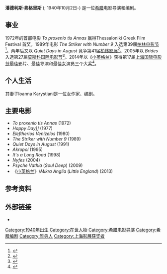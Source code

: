{{Infobox person
|image =
| name        = Pantelis Voulgaris
| birth_date   = {{Birth date and age|1940|10|2|df=yes}}
| birth_place  = 希腊[[雅典|雅典]]
| death_date   = 
| death_place  = 
| occupation   = 电影导演、编剧
| yearsactive  = 1965–现在
}}

'''潘德利斯·弗格里斯''' ({{lang-el|Παντελής Βούλγαρης}}; 1940年10月2日-) 是一位[[希腊|希腊]]电影导演和编剧。

== 事业 ==
1972年的首部电影 ''To proxenio tis Annas'' 赢得Thessaloniki Greek Film Festival 首奖。1989年电影 ''The Striker with Number 9'' 入选第39届[[柏林电影节|柏林电影节]]<ref name="Berlinale 1989">{{cite web |url=http://www.berlinale.de/en/archiv/jahresarchive/1989/02_programm_1989/02_Programm_1989.html |title=Berlinale: 1989 Programme |accessdate=2011-03-11 |work=berlinale.de |archive-date=2019-03-29 |archive-url=https://web.archive.org/web/20190329233328/https://www.berlinale.de/en/archiv/jahresarchive/1989/02_programm_1989/02_Programm_1989.html |dead-url=no }}</ref>。两年后又以 ''Quiet Days in August'' 竞争第41届[[柏林影展|柏林影展]]<ref name="Berlinale 1991">{{cite web |url=http://www.berlinale.de/en/archiv/jahresarchive/1991/02_programm_1991/02_Programm_1991.html |title=Berlinale: 1989 Programme |accessdate=2011-03-26 |work=berlinale.de |archive-date=2017-12-01 |archive-url=https://web.archive.org/web/20171201081147/https://www.berlinale.de/en/archiv/jahresarchive/1991/02_programm_1991/02_Programm_1991.html |dead-url=no }}</ref>。2005年以 ''Brides'' 入选第27届[[莫斯科国际电影节|莫斯科国际电影节]]<ref name="Moscow2005">{{cite web|url=http://www.moscowfilmfestival.ru/miff34/eng/archives/?year=2005 |title=27th Moscow International Film Festival (2005) |accessdate=2013-04-14 |work=MIFF |deadurl=yes |archiveurl=https://web.archive.org/web/20130403124619/http://moscowfilmfestival.ru/miff34/eng/archives/?year=2005 |archivedate=2013-04-03 }}</ref>。2014年以《[[小英格兰|小英格兰]]》获得第17届[[上海国际电影节|上海国际电影节]]最佳影片、最佳导演和最佳女演员三个大奖<ref>{{cite web| url=http://www.sd.xinhuanet.com/news/2014-06/23/c_1111275710.htm| language=| title=上影节希腊《小英格兰》大胜 黄海波新片获评大奖| publisher=新浪娱乐| date=2014-06-23| accessdate=| deadurl=yes| archiveurl=https://web.archive.org/web/20160304111229/http://www.sd.xinhuanet.com/news/2014-06/23/c_1111275710.htm| archivedate=2016-03-04}}</ref>。

== 个人生活 ==
其妻子Ioanna Karystiani是一位女作家、编剧。

==主要电影==
* ''To proxenio tis Annas'' (1972)
* ''Happy Day]]'' (1977)
* ''Eleftherios Venizelos'' (1980)
* ''The Striker with Number 9'' (1989)
* ''Quiet Days in August'' (1991)
* ''Akropol'' (1995)
* ''It's a Long Road'' (1998)
* ''Nyfes'' (2004)
* ''Psyche Vathia'' (''Soul Deep'') (2009)
* 《[[小英格兰|小英格兰]]》/''Mikra Anglia'' (''Little England'') (2013)

==参考资料==
{{Reflist}}

==外部链接==
*{{IMDb name|0903837|Pantelis Voulgaris}}

{{DEFAULTSORT:Voulgaris, Pantelis}}
[[Category:1940年出生|Category:1940年出生]]
[[Category:在世人物|Category:在世人物]]
[[Category:希腊电影导演|Category:希腊电影导演]]
[[Category:希腊编剧|Category:希腊编剧]]
[[Category:雅典人|Category:雅典人]]
[[Category:上海影展获奖者|Category:上海影展获奖者]]